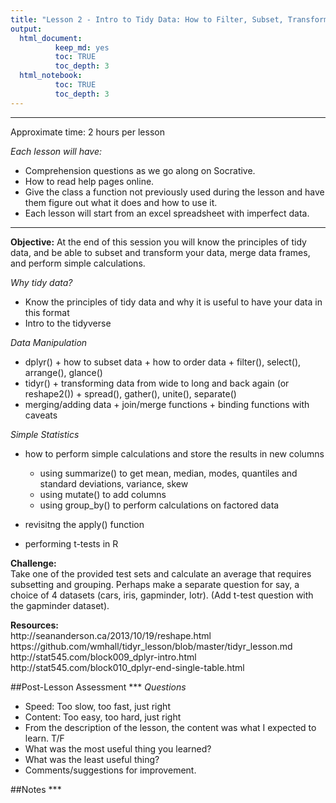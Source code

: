 ```yaml
---
title: "Lesson 2 - Intro to Tidy Data: How to Filter, Subset, Transform and Merge your Data"
output: 
  html_document:
          keep_md: yes
          toc: TRUE
          toc_depth: 3
  html_notebook:
          toc: TRUE
          toc_depth: 3
---
```

***

Approximate time: 2 hours per lesson

 _Each lesson will have:_
 
 - Comprehension questions as we go along on Socrative.
 - How to read help pages online.
 - Give the class a function not previously used during the lesson and have them figure out what it does and how to use it.
 - Each lesson will start from an excel spreadsheet with imperfect data.


***
__Objective:__ At the end of this session you will know the principles of tidy data, and be able to subset and transform your data, merge data frames, and perform simple calculations.

_Why tidy data?_

- Know the principles of tidy data and why it is useful to have your data in this format
- Intro to the tidyverse

_Data Manipulation_     

- dplyr() 
      + how to subset data
      + how to order data
      + filter(), select(), arrange(), glance()
- tidyr() 
      + transforming data from wide to long and back again (or reshape2())
      + spread(), gather(), unite(), separate()
- merging/adding data 
      + join/merge functions
      + binding functions with caveats
      
_Simple Statistics_
  
- how to perform simple calculations and store the results in new columns
    + using summarize() to get mean, median, modes, quantiles and standard deviations, variance, skew
    + using mutate() to add columns 
    + using group_by() to perform calculations on factored data 
    
- revisitng the apply() function

- performing t-tests in R
        
__Challenge:__     
Take one of the provided test sets and calculate an average that requires subsetting and grouping. Perhaps make a separate question for say, a choice of 4 datasets (cars, iris, gapminder, lotr). (Add t-test question with the gapminder dataset).
  
__Resources:__  
http://seananderson.ca/2013/10/19/reshape.html     
https://github.com/wmhall/tidyr_lesson/blob/master/tidyr_lesson.md     
http://stat545.com/block009_dplyr-intro.html     
http://stat545.com/block010_dplyr-end-single-table.html


##Post-Lesson Assessment
***
_Questions_

- Speed: Too slow, too fast, just right
- Content: Too easy, too hard, just right
- From the description of the lesson, the content was what I expected to learn. T/F
- What was the most useful thing you learned?
- What was the least useful thing?
- Comments/suggestions for improvement.


##Notes
***
